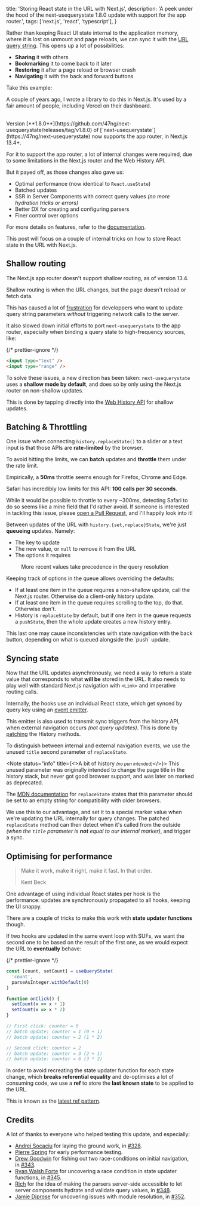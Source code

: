   title: 'Storing React state in the URL with Next.js',
  description:
    'A peek under the hood of the next-usequerystate 1.8.0 update with support for the app router.',
  tags: ['next.js', 'react', 'typescript'],
}


Rather than keeping React UI state internal to the application memory, where it is lost on unmount and page reloads,
we can sync it with the [URL query string](https://en.wikipedia.org/wiki/Query_string).
This opens up a lot of possibilities:

- **Sharing** it with others
- **Bookmarking** it to come back to it later
- **Restoring** it after a page reload or browser crash
- **Navigating** it with the back and forward buttons

Take this example:


<Demo />

A couple of years ago, I wrote a library to do this in Next.js. It's used
by a fair amount of people, including Vercel on their dashboard.

<NpmPackage
  pkg="next-usequerystate"
  repo="47ng/next-usequerystate"
  accent="text-indigo-500 dark:text-indigo-400"
/>

<br />

<Note status="success" title="Announcement" icon={FiPackage}>
  Version
  [**1.8.0**](https://github.com/47ng/next-usequerystate/releases/tag/v1.8.0) of
  [`next-usequerystate`](https://47ng/next-usequerystate) now supports the app
  router, in Next.js 13.4+.
</Note>

For it to support the app router, a lot of internal changes were required, due
to some limitations in the Next.js router and the Web History API.

But it payed off, as those changes also gave us:

- Optimal performance (now identical to `React.useState`)
- Batched updates
- SSR in Server Components with correct query values _(no more hydration tricks or errors)_
- Better DX for creating and configuring parsers
- Finer control over options

For more details on features, refer to the [documentation](https://github.com/47ng/next-usequerystate#readme).

This post will focus on a couple of internal tricks on how to store React
state in the URL with Next.js.

## Shallow routing

The Next.js app router doesn't support shallow routing, as of version 13.4.

<Note status="info">
  Shallow routing is when the URL changes, but the page doesn't reload or fetch
  data.
</Note>

This has caused a lot of [frustration](https://github.com/vercel/next.js/discussions/48110)
for developpers who want to update query string parameters _without_ triggering
network calls to the server.

It also slowed down initial efforts to port `next-usequerystate` to the app router,
especially when binding a query state to high-frequency sources, like:

{/* prettier-ignore */}
```html
<input type="text" />
<input type="range" />
```

To solve these issues, a new direction has been taken: `next-usequerystate` uses
a **shallow mode by default**, and does so by only using the Next.js router
on non-shallow updates.

This is done by tapping directly into the [Web History API](https://developer.mozilla.org/en-US/docs/Web/API/History_API/Working_with_the_History_API)
for shallow updates.

## Batching & Throttling

One issue when connecting `history.replaceState()` to a slider or a text input
is that those APIs are **rate-limited** by the browser.

To avoid hitting the limits, we can **batch** updates and **throttle** them under the
rate limit.

Empirically, a **50ms** throttle seems enough for Firefox, Chrome and Edge.

<Note status="warning" title="Note for Safari users">

Safari has incredibly low limits for this API: **100 calls per 30 seconds**.

While it would be possible to throttle to every ~300ms, detecting Safari to do so
seems like a mine field that I'd rather avoid. If someone is interested in tackling
this issue, please [open a Pull Request](https://github.com/47ng/next-usequerystate/fork),
and I'll happily look into it!

</Note>

Between updates of the URL with `history.{set,replace}State`, we're just **queueing**
updates. Namely:

- The key to update
- The new value, or `null` to remove it from the URL
- The options it requires


<figure>
  <UpdateQueue
    className="w-full dark:invert dark:hue-rotate-180"
    height={null}
  />
  <figcaption>
    More recent values take precedence in the query resolution
  </figcaption>
</figure>

Keeping track of options in the queue allows overriding the defaults:

- If at least one item in the queue requires a non-shallow update, call the Next.js router.
  Otherwise do a client-only history update.
- If at least one item in the queue requires scrolling to the top, do that. Otherwise don't.
- History is `replaceState` by default, but if one item in the queue requests a `pushState`,
  then the whole update creates a new history entry.

<Note status="warning">
  This last one may cause inconsistencies with state navigation with the back
  button, depending on what is queued alongside the `push` update.
</Note>

## Syncing state

Now that the URL updates asynchronously, we need a way to return a state value
that corresponds to what **will be** stored in the URL. It also needs to play
well with standard Next.js navigation with `<Link>` and imperative routing calls.

Internally, the hooks use an individual React state, which get synced by query key
using an [event emitter](https://github.com/developit/mitt).

This emitter is also used to transmit sync triggers from the history API, when
external navigation occurs _(not query updates)_. This is done by [patching](https://github.com/47ng/next-usequerystate/blob/32c764403b86ced7a676470eb4bce4f5c6697945/src/lib/sync.ts#L28-L81)
the History methods.

To distinguish between internal and external navigation events, we use the
unused `title` second parameter of `replaceState`.

<Note status="info" title={<>A bit of history <small><em>(no pun intended)</em></small></>}>
  This unused parameter was originally intended to change the page title in the
  history stack, but never got good browser support, and was later on marked as
  deprecated.

The [MDN documentation](https://developer.mozilla.org/en-US/docs/Web/API/History/replaceState#parameters) for `replaceState` states that this parameter should be
set to an empty string for compatibility with older browsers.

</Note>

We use this to our advantage, and set it to a special marker value when we're
updating the URL internally for query changes. The patched `replaceState` method
can then detect when it's called from the outside _(when the `title` parameter
is **not** equal to our internal marker)_, and trigger a sync.

## Optimising for performance

> Make it work, make it right, make it fast. In that order.
>
> <figcaption>Kent Beck</figcaption>

One advantage of using individual React states per hook is the performance:
updates are synchronously propagated to all hooks, keeping the UI snappy.

There are a couple of tricks to make this work with **state updater functions** though.

If two hooks are updated in the same event loop with SUFs, we want the second one
to be based on the result of the first one, as we would expect the URL to
**eventually** behave:

{/* prettier-ignore */}
```ts
const [count, setCount] = useQueryState(
  'count',
  parseAsInteger.withDefault(0)
)

function onClick() {
  setCount(x => x + 1)
  setCount(x => x * 2)
}

// First click: counter = 0
// batch update: counter = 1 (0 + 1)
// batch update: counter = 2 (1 * 2)

// Second click: counter = 2
// batch update: counter = 3 (2 + 1)
// batch update: counter = 6 (3 * 2)
```

In order to avoid recreating the state updater function for each state change,
which **breaks referential equality** and de-optimises a lot of consuming code,
we use a **ref** to store the **last known state** to be applied to the URL.

This is known as the [latest ref pattern](https://epicreact.dev/the-latest-ref-pattern-in-react/).

## Credits

A lot of thanks to everyone who helped testing this update, and especially:

- [Andrei Socaciu](https://github.com/andreisocaciu) for laying the
  ground work, in [#328](https://github.com/47ng/next-usequerystate/pull/328).
- [Pierre Spring](https://fosstodon.org/@caillou) for early performance testing.
- [Drew Goodwin](https://github.com/tacomanator) for fishing out two race-conditions
  on initial navigation, in [#343](https://github.com/47ng/next-usequerystate/discussions/343#discussioncomment-6975945).
- [Ryan Walsh Forte](https://github.com/ryan-walsh-forte) for uncovering a race
  condition in state updater functions, in [#345](https://github.com/47ng/next-usequerystate/issues/345).
- [Rich](https://github.com/r1chm8) for the idea of making the parsers
  server-side accessible to let server components hydrate and validate query values,
  in [#348](https://github.com/47ng/next-usequerystate/discussions/348).
- [Jamie Diprose](https://github.com/jdddog) for uncovering issues with module
  resolution, in [#352](https://github.com/47ng/next-usequerystate/discussions/352).
